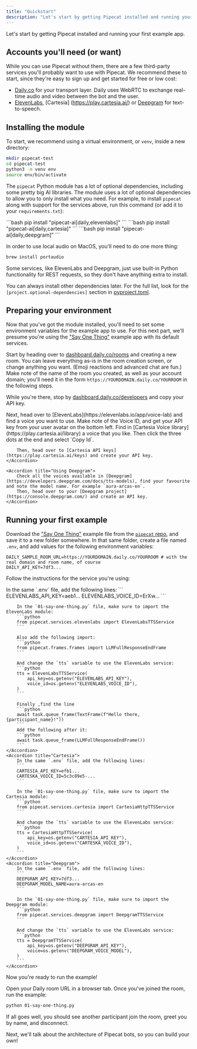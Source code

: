 ```yaml
---
title: "Quickstart"
description: "Let's start by getting Pipecat installed and running your first example app."
---
```


Let's start by getting Pipecat installed and running your first example app.

## Accounts you'll need (or want)

While you can use Pipecat without them, there are a few third-party services you'll probably want to use with Pipecat. We recommend these to start, since they're easy to sign up and get started for free or low cost:

- [Daily.co](https://dashboard.daily.co/u/signup) for your transport layer. Daily uses WebRTC to exchange real-time audio and video between the bot and the user.
- [ElevenLabs](https://elevenlabs.io/sign-up), [Cartesia] (https://play.cartesia.ai/) or [Deepgram](https://console.deepgram.com/signup) for text-to-speech.

## Installing the module

To start, we recommend using a virtual environment, or `venv`, inside a new directory:

```bash
mkdir pipecat-test
cd pipecat-test
python3 -m venv env
source env/bin/activate
```

The `pipecat` Python module has a lot of optional dependencies, including some pretty big AI libraries. The module uses a lot of optional dependencies to allow you to only install what you need. For example, to install `pipecat` along with support for the services above, run this command (or add it to your `requirements.txt`):

<Tabs>
  <Tab title="ElevenLabs">
    ```bash pip install "pipecat-ai[daily,elevenlabs]" ```
  </Tab>
  <Tab title="Cartesia">
    ```bash pip install "pipecat-ai[daily,cartesia]" ```
  </Tab>
  <Tab title="Deepgram">
    ```bash pip install "pipecat-ai[daily,deepgram]" ```
  </Tab>
</Tabs>

In order to use local audio on MacOS, you'll need to do one more thing:

```bash
brew install portaudio
```

Some services, like ElevenLabs and Deepgram, just use built-in Python functionality for REST requests, so they don't have anything extra to install.

You can always install other dependencies later. For the full list, look for the `[project.optional-dependencies]` section in [pyproject.toml](https://github.com/pipecat-ai/pipecat/blob/main/pyproject.toml).

## Preparing your environment

Now that you've got the module installed, you'll need to set some environment variables for the example app to use. For this next part, we'll presume you're using the ["Say One Thing"](https://github.com/pipecat-ai/pipecat/blob/main/examples/foundational/01-say-one-thing.py) example app with its default services.

Start by heading over to [dashboard.daily.co/rooms](https://dashboard.daily.co/rooms) and creating a new room. You can leave everything as-is in the room creation screen, or change anything you want. (Emoji reactions and advanced chat are fun.) Make note of the name of the room you created, as well as your account domain; you'll need it in the form `https://YOURDOMAIN.daily.co/YOURROOM` in the following steps.

While you're there, stop by [dashboard.daily.co/developers](https://dashboard.daily.co/developers) and copy your API key.

<AccordionGroup>
    <Accordion title="Using ElevenLabs">
        Next, head over to [ElevenLabs](https://elevenlabs.io/app/voice-lab) and find a voice you want to use. Make note of the Voice ID, and get your API key from your user avatar on the bottom left.
    </Accordion>
    <Accordion title="Using Cartesia">
        Find in [Cartesia Voice library](https://play.cartesia.ai/library) a voice
        that you like. Then click the three dots at the end and select `Copy Id`.

        Then, head over to [Cartesia API keys](https://play.cartesia.ai/keys) and create your API key.
    </Accordion>

    <Accordion title="Using Deepgram">
        Check all the voices available in [Deepgram](https://developers.deepgram.com/docs/tts-models), find your favourite and note the model name. For example `aura-arcas-en`.
        Then, head over to your [Deepgram project](https://console.deepgram.com/) and create an API key.
    </Accordion>

</AccordionGroup>

## Running your first example

Download the ["Say One Thing"](https://github.com/pipecat-ai/pipecat/raw/main/examples/foundational/01-say-one-thing.py) example file from the [`pipecat` repo](https://github.com/pipecat-ai/pipecat/blob/main/examples/foundational/01-say-one-thing.py), and save it to a new folder somewhere.
In that same folder, create a file named `.env`, and add values for the following environment variables:

```
DAILY_SAMPLE_ROOM_URL=https://YOURDOMAIN.daily.co/YOURROOM # with the real domain and room name, of course
DAILY_API_KEY=7df3...
```

Follow the instructions for the service you're using:

<AccordionGroup>
    <Accordion title="ElevenLabs">
        In the same `.env` file, add the following lines:
        ```
        ELEVENLABS_API_KEY=aeb1...
        ELEVENLABS_VOICE_ID=ErXw...
        ```

        In the `01-say-one-thing.py` file, make sure to import the ElevenLabs module:
        ```python
        from pipecat.services.elevenlabs import ElevenLabsTTSService
        ```

        Also add the following import:
        ```python
        from pipecat.frames.frames import LLMFullResponseEndFrame
        ```

        And change the `tts` variable to use the ElevenLabs service:
        ```python
        tts = ElevenLabsTTSService(
            api_key=os.getenv("ELEVENLABS_API_KEY"),
            voice_id=os.getenv("ELEVENLABS_VOICE_ID"),
        )
        ```

        Finally ,find the line
        ```python
        await task.queue_frame(TextFrame(f"Hello there, {participant_name}!"))
        ```
        Add the following after it:
        ```python
        await task.queue_frame(LLMFullResponseEndFrame())
        ```
    </Accordion>
    <Accordion title="Cartesia">
        In the same `.env` file, add the following lines:
        ```
        CARTESIA_API_KEY=efb1...
        CARTESKA_VOICE_ID=5c3c89e5-...
        ```

        In the `01-say-one-thing.py` file, make sure to import the Cartesia module:
        ```python
        from pipecat.services.cartesia import CartesiaHttpTTSService
        ```

        And change the `tts` variable to use the ElevenLabs service:
        ```python
        tts = CartesiaHttpTTSService(
            api_key=os.getenv("CARTESIA_API_KEY"),
            voice_id=os.getenv("CARTESKA_VOICE_ID"),
        )
        ```
    </Accordion>
    <Accordion title="Deepgram">
        In the same `.env` file, add the following lines:
        ```
        DEEPGRAM_API_KEY=7df3...
        DEEPGRAM_MODEL_NAME=aura-arcas-en
        ```

        In the `01-say-one-thing.py` file, make sure to import the Deepgram module:
        ```python
        from pipecat.services.deepgram import DeepgramTTSService
        ```

        And change the `tts` variable to use the ElevenLabs service:
        ```python
        tts = DeepgramTTSService(
            api_key=os.getenv("DEEPGRAM_API_KEY"),
            voice=os.getenv("DEEPGRAM_VOICE_MODEL"),
        )
        ```
    </Accordion>
</AccordionGroup>

Now you're ready to run the example!

Open your Daily room URL in a browser tab. Once you've joined the room, run the example:

```bash
python 01-say-one-thing.py
```

If all goes well, you should see another participant join the room, greet you by name, and disconnect.

Next, we'll talk about the architecture of Pipecat bots, so you can build your own!
